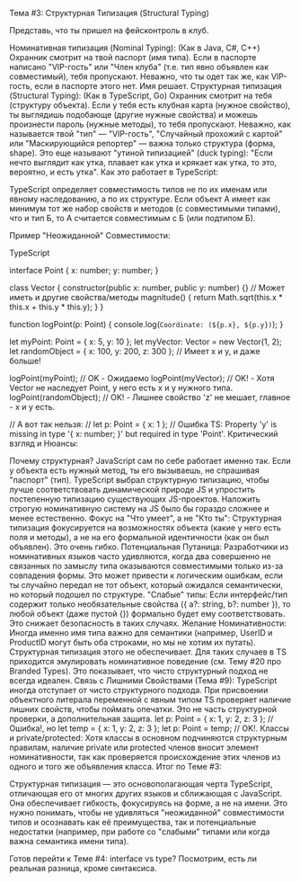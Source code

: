 Тема #3: Структурная Типизация (Structural Typing)

Представь, что ты пришел на фейсконтроль в клуб.

Номинативная типизация (Nominal Typing): (Как в Java, C#, C++) Охранник смотрит на твой паспорт (имя типа). Если в паспорте написано "VIP-гость" или "Член клуба" (т.е. тип явно объявлен как совместимый), тебя пропускают. Неважно, что ты одет так же, как VIP-гость, если в паспорте этого нет. Имя решает.
Структурная типизация (Structural Typing): (Как в TypeScript, Go) Охранник смотрит на тебя (структуру объекта). Если у тебя есть клубная карта (нужное свойство), ты выглядишь подобающе (другие нужные свойства) и можешь произнести пароль (нужные методы), то тебя пропускают. Неважно, как называется твой "тип" — "VIP-гость", "Случайный прохожий с картой" или "Маскирующийся репортер" — важна только структура (форма, shape). Это еще называют "утиной типизацией" (duck typing): "Если нечто выглядит как утка, плавает как утка и крякает как утка, то это, вероятно, и есть утка".
Как это работает в TypeScript:

TypeScript определяет совместимость типов не по их именам или явному наследованию, а по их структуре. Если объект А имеет как минимум тот же набор свойств и методов (с совместимыми типами), что и тип Б, то А считается совместимым с Б (или подтипом Б).

Пример "Неожиданной" Совместимости:

TypeScript

interface Point {
  x: number;
  y: number;
}

class Vector {
  constructor(public x: number, public y: number) {}
  // Может иметь и другие свойства/методы
  magnitude() {
    return Math.sqrt(this.x * this.x + this.y * this.y);
  }
}

function logPoint(p: Point) {
  console.log(`Coordinate: (${p.x}, ${p.y})`);
}

let myPoint: Point = { x: 5, y: 10 };
let myVector: Vector = new Vector(1, 2);
let randomObject = { x: 100, y: 200, z: 300 }; // Имеет x и y, и даже больше!

logPoint(myPoint);      // OK - Ожидаемо
logPoint(myVector);     // OK! - Хотя Vector не наследует Point, у него есть x и y нужного типа.
logPoint(randomObject); // OK! - Лишнее свойство 'z' не мешает, главное - x и y есть.

// А вот так нельзя:
// let p: Point = { x: 1 }; // Ошибка TS: Property 'y' is missing in type '{ x: number; }' but required in type 'Point'.
Критический взгляд и Нюансы:

Почему структурная? JavaScript сам по себе работает именно так. Если у объекта есть нужный метод, ты его вызываешь, не спрашивая "паспорт" (тип). TypeScript выбрал структурную типизацию, чтобы лучше соответствовать динамической природе JS и упростить постепенную типизацию существующих JS-проектов. Наложить строгую номинативную систему на JS было бы гораздо сложнее и менее естественно.
Фокус на "Что умеет", а не "Кто ты": Структурная типизация фокусируется на возможностях объекта (какие у него есть поля и методы), а не на его формальной идентичности (как он был объявлен). Это очень гибко.
Потенциальная Путаница: Разработчики из номинативных языков часто удивляются, когда два совершенно не связанных по замыслу типа оказываются совместимыми только из-за совпадения формы. Это может привести к логическим ошибкам, если ты случайно передал не тот объект, который ожидался семантически, но который подошел по структуре.
"Слабые" типы: Если интерфейс/тип содержит только необязательные свойства ({ a?: string, b?: number }), то любой объект (даже пустой {}) формально будет ему соответствовать. Это снижает безопасность в таких случаях.
Желание Номинативности: Иногда именно имя типа важно для семантики (например, UserID и ProductID могут быть оба строками, но мы не хотим их путать). Структурная типизация этого не обеспечивает. Для таких случаев в TS приходится эмулировать номинативное поведение (см. Тему #20 про Branded Types). Это показывает, что чисто структурный подход не всегда идеален.
Связь с Лишними Свойствами (Тема #9): TypeScript иногда отступает от чисто структурного подхода. При присвоении объектного литерала переменной с явным типом TS проверяет наличие лишних свойств, чтобы поймать опечатки. Это не часть структурной проверки, а дополнительная защита. let p: Point = { x: 1, y: 2, z: 3 }; // Ошибка!, но let temp = { x: 1, y: 2, z: 3 }; let p: Point = temp; // OK!.
Классы и private/protected: Хотя классы в основном подчиняются структурным правилам, наличие private или protected членов вносит элемент номинативности, так как проверяется происхождение этих членов из одного и того же объявления класса.
Итог по Теме #3:

Структурная типизация — это основополагающая черта TypeScript, отличающая его от многих других языков и сближающая с JavaScript. Она обеспечивает гибкость, фокусируясь на форме, а не на имени. Это нужно понимать, чтобы не удивляться "неожиданной" совместимости типов и осознавать как её преимущества, так и потенциальные недостатки (например, при работе со "слабыми" типами или когда важна семантика имени типа).

Готов перейти к Теме #4: interface vs type? Посмотрим, есть ли реальная разница, кроме синтаксиса.
